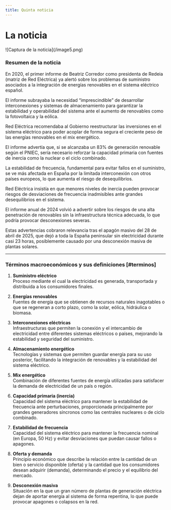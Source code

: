 ```yaml
---
title: Quinta noticia
---
```


# La noticia
<Cards>
   <Card 
      title="Visita la noticia"
      href="https://www.vozpopuli.com/economia/el-primer-informe-de-corredor-sobre-las-redes-electricas-alerto-de-los-problemas-de-suministro-con-las-renovables.html"
   />
</Cards>
![Captura de la noticia](/image5.png)

### Resumen de la noticia

En 2020, el primer informe de Beatriz Corredor como presidenta de Redeia (matriz de Red Eléctrica) ya alertó sobre los problemas de suministro asociados a la integración de energías renovables en el sistema eléctrico español.  

El informe subrayaba la necesidad “imprescindible” de desarrollar interconexiones y sistemas de almacenamiento para garantizar la estabilidad y operabilidad del sistema ante el aumento de renovables como la fotovoltaica y la eólica.  

Red Eléctrica recomendaba al Gobierno reestructurar las inversiones en el sistema eléctrico para poder acoplar de forma segura el creciente peso de las energías renovables en el mix energético.  

El informe advertía que, si se alcanzaba un 83% de generación renovable según el PNIEC, sería necesario reforzar la capacidad primaria con fuentes de inercia como la nuclear o el ciclo combinado.  

La estabilidad de frecuencia, fundamental para evitar fallos en el suministro, se ve más afectada en España por la limitada interconexión con otros países europeos, lo que aumenta el riesgo de desequilibrios.  

Red Eléctrica insistía en que menores niveles de inercia pueden provocar riesgos de desviaciones de frecuencia inadmisibles ante grandes desequilibrios en el sistema.  

El informe anual de 2024 volvió a advertir sobre los riesgos de una alta penetración de renovables sin la infraestructura técnica adecuada, lo que podría provocar desconexiones severas.  

Estas advertencias cobraron relevancia tras el apagón masivo del 28 de abril de 2025, que dejó a toda la España peninsular sin electricidad durante casi 23 horas, posiblemente causado por una desconexión masiva de plantas solares.

---

### Términos macroeconómicos y sus definiciones [#terminos]

1. **Suministro eléctrico**  
   Proceso mediante el cual la electricidad es generada, transportada y distribuida a los consumidores finales.

2. **Energías renovables**  
   Fuentes de energía que se obtienen de recursos naturales inagotables o que se regeneran a corto plazo, como la solar, eólica, hidráulica o biomasa.

3. **Interconexiones eléctricas**  
   Infraestructuras que permiten la conexión y el intercambio de electricidad entre diferentes sistemas eléctricos o países, mejorando la estabilidad y seguridad del suministro.

4. **Almacenamiento energético**  
   Tecnologías y sistemas que permiten guardar energía para su uso posterior, facilitando la integración de renovables y la estabilidad del sistema eléctrico.

5. **Mix energético**  
   Combinación de diferentes fuentes de energía utilizadas para satisfacer la demanda de electricidad de un país o región.

6. **Capacidad primaria (inercia)**  
   Capacidad del sistema eléctrico para mantener la estabilidad de frecuencia ante perturbaciones, proporcionada principalmente por grandes generadores síncronos como las centrales nucleares o de ciclo combinado.

7. **Estabilidad de frecuencia**  
   Capacidad del sistema eléctrico para mantener la frecuencia nominal (en Europa, 50 Hz) y evitar desviaciones que puedan causar fallos o apagones.

8. **Oferta y demanda**  
   Principio económico que describe la relación entre la cantidad de un bien o servicio disponible (oferta) y la cantidad que los consumidores desean adquirir (demanda), determinando el precio y el equilibrio del mercado.

9. **Desconexión masiva**  
   Situación en la que un gran número de plantas de generación eléctrica dejan de aportar energía al sistema de forma repentina, lo que puede provocar apagones o colapsos en la red.
